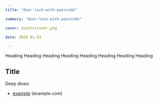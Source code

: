 ```yaml
---
title: "door-lock-with-passcode"

summary: "door-lock-with-passcode"

cover: assets/cover.png

date: 2020-01-03

---
```


Heading Heading Heading Heading Heading Heading Heading Heading




## Title

Deep dives:
- [example](https://example.com) (example.com)

